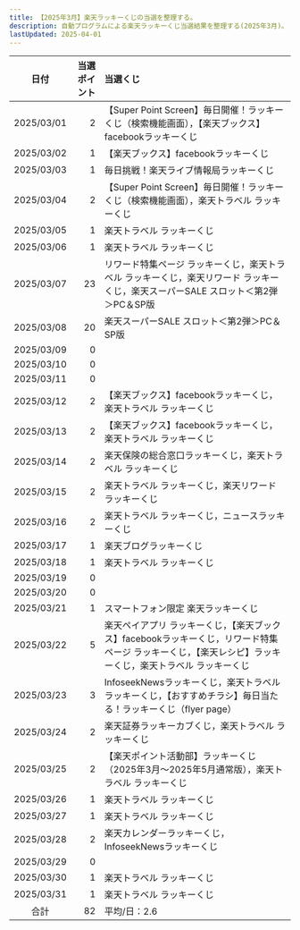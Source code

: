 ```yaml
---
title: 【2025年3月】楽天ラッキーくじの当選を整理する。
description: 自動プログラムによる楽天ラッキーくじ当選結果を整理する(2025年3月)。
lastUpdated: 2025-04-01
---
```



<CloudinaryImage txt={imageTxt} wid='800'></CloudinaryImage>
<NoteRakutenKuji></NoteRakutenKuji>


| 日付 | 当選ポイント | 当選くじ |
| :---: | ---: | :--- |
| 2025/03/01 | 2 | 【Super Point Screen】毎日開催！ラッキーくじ（検索機能画面），【楽天ブックス】facebookラッキーくじ |
| 2025/03/02 | 1 | 【楽天ブックス】facebookラッキーくじ |
| 2025/03/03 | 1 | 毎日挑戦！楽天ライブ情報局ラッキーくじ |
| 2025/03/04 | 2 | 【Super Point Screen】毎日開催！ラッキーくじ（検索機能画面），楽天トラベル ラッキーくじ |
| 2025/03/05 | 1 | 楽天トラベル ラッキーくじ |
| 2025/03/06 | 1 | 楽天トラベル ラッキーくじ |
| 2025/03/07 | 23 | リワード特集ページ ラッキーくじ，楽天トラベル ラッキーくじ，楽天リワード ラッキーくじ，楽天スーパーSALE スロット＜第2弾＞PC＆SP版 |
| 2025/03/08 | 20 | 楽天スーパーSALE スロット＜第2弾＞PC＆SP版 |
| 2025/03/09 | 0 |  |
| 2025/03/10 | 0 |  |
| 2025/03/11 | 0 |  |
| 2025/03/12 | 2 | 【楽天ブックス】facebookラッキーくじ，楽天トラベル ラッキーくじ |
| 2025/03/13 | 2 | 【楽天ブックス】facebookラッキーくじ，楽天トラベル ラッキーくじ |
| 2025/03/14 | 2 | 楽天保険の総合窓口ラッキーくじ，楽天トラベル ラッキーくじ |
| 2025/03/15 | 2 | 楽天トラベル ラッキーくじ，楽天リワード ラッキーくじ |
| 2025/03/16 | 2 | 楽天トラベル ラッキーくじ，ニュースラッキーくじ |
| 2025/03/17 | 1 | 楽天ブログラッキーくじ |
| 2025/03/18 | 1 | 楽天トラベル ラッキーくじ |
| 2025/03/19 | 0 |  |
| 2025/03/20 | 0 |  |
| 2025/03/21 | 1 | スマートフォン限定 楽天ラッキーくじ |
| 2025/03/22 | 5 | 楽天ペイアプリ ラッキーくじ，【楽天ブックス】facebookラッキーくじ，リワード特集ページ ラッキーくじ，【楽天レシピ】ラッキーくじ，楽天トラベル ラッキーくじ |
| 2025/03/23 | 3 | InfoseekNewsラッキーくじ，楽天トラベル ラッキーくじ，【おすすめチラシ】毎日当たる！ラッキーくじ（flyer page） |
| 2025/03/24 | 2 | 楽天証券ラッキーカブくじ，楽天トラベル ラッキーくじ |
| 2025/03/25 | 2 | 【楽天ポイント活動部】ラッキーくじ（2025年3月〜2025年5月通常版），楽天トラベル ラッキーくじ |
| 2025/03/26 | 1 | 楽天トラベル ラッキーくじ |
| 2025/03/27 | 1 | 楽天トラベル ラッキーくじ |
| 2025/03/28 | 2 | 楽天カレンダーラッキーくじ，InfoseekNewsラッキーくじ |
| 2025/03/29 | 0 |  |
| 2025/03/30 | 1 | 楽天トラベル ラッキーくじ |
| 2025/03/31 | 1 | 楽天トラベル ラッキーくじ |
| 合計 | 82 | 平均/日：2.6 |
